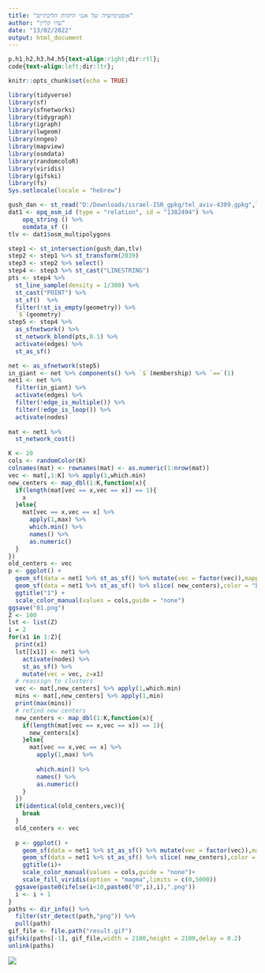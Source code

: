 ```yaml
---
title: "אופטימיזציה של אגני היקוות הליכתיים"
author: "עדו קליין"
date: "13/02/2022"
output: html_document
---
```


```css
p,h1,h2,h3,h4,h5{text-align:right;dir:rtl};
code{text-align:left;dir:ltr};
```


```r
knitr::opts_chunk$set(echo = TRUE)
```


```r
library(tidyverse)
library(sf)
library(sfnetworks)
library(tidygraph)
library(igraph)
library(lwgeom)
library(nngeo)
library(mapview)
library(osmdata)
library(randomcoloR)
library(viridis)
library(gifski)
library(fs)
Sys.setlocale(locale = "hebrew")
```

```r
gush_dan <- st_read("D:/Downloads/israel-ISR_gpkg/tel_aviv-4309.gpkg",layer = "edges")
dat1 <- opq_osm_id (type = "relation", id = "1382494") %>%
    opq_string () %>%
    osmdata_sf ()
tlv <- dat1$osm_multipolygons 
```

```r
step1 <- st_intersection(gush_dan,tlv)
step2 <- step1 %>% st_transform(2039)
step3 <- step2 %>% select()
step4 <- step3 %>% st_cast("LINESTRING")
pts <- step4 %>% 
  st_line_sample(density = 1/300) %>% 
  st_cast("POINT") %>% 
  st_sf()  %>% 
  filter(!st_is_empty(geometry)) %>% 
  `$`(geometry)
step5 <- step4 %>% 
  as_sfnetwork() %>% 
  st_network_blend(pts,0.1) %>% 
  activate(edges) %>% 
  st_as_sf()
```

```r
net <- as_sfnetwork(step5)
in_giant <- net %>% components() %>% `$`(membership) %>% `==`(1)
net1 <- net %>% 
  filter(in_giant) %>% 
  activate(edges) %>% 
  filter(!edge_is_multiple()) %>% 
  filter(!edge_is_loop()) %>% 
  activate(nodes)
  
mat <- net1 %>% 
  st_network_cost()
```

```r
K <- 20
cols <- randomColor(K)
colnames(mat) <- rownames(mat) <- as.numeric(1:nrow(mat))
vec <- mat[,1:K] %>% apply(1,which.min)
new_centers <- map_dbl(1:K,function(x){
  if(length(mat[vec == x,vec == x]) == 1){
    x
  }else{
    mat[vec == x,vec == x] %>% 
      apply(1,max) %>%
      which.min() %>% 
      names() %>% 
      as.numeric()   
  }
})
old_centers <- vec
p <- ggplot() +
  geom_sf(data = net1 %>% st_as_sf() %>% mutate(vec = factor(vec)),mapping = aes(color = vec,fill = vec),stroke = 0.3,size = 2,shape = 21) +
  geom_sf(data = net1 %>% st_as_sf() %>% slice( new_centers),color = "black",size =3) +
  ggtitle("1") +
  scale_color_manual(values = cols,guide = "none")
ggsave("01.png")
Z <- 100
lst <- list(Z)
i = 2
for(x1 in 1:Z){
  print(x1)
  lst[[x1]] <- net1 %>%
    activate(nodes) %>%
    st_as_sf() %>%
    mutate(vec = vec, z=x1)
  # reassign to clusters
  vec <- mat[,new_centers] %>% apply(1,which.min)
  mins <- mat[,new_centers] %>% apply(1,min)
  print(max(mins))
  # refind new centers
  new_centers <- map_dbl(1:K,function(x){
    if(length(mat[vec == x,vec == x]) == 1){
      new_centers[x]
    }else{
      mat[vec == x,vec == x] %>% 
        apply(1,max) %>%
      
        which.min() %>% 
        names() %>% 
        as.numeric()   
    }
  })  
  if(identical(old_centers,vec)){
    break
  }
  old_centers <- vec
  
  p <- ggplot() +
    geom_sf(data = net1 %>% st_as_sf() %>% mutate(vec = factor(vec)),mapping = aes(color = vec,fill = mins),stroke = 0.3,size = 2,shape = 21) +
    geom_sf(data = net1 %>% st_as_sf() %>% slice( new_centers),color = "black",size =3) +
    ggtitle(i)+
    scale_color_manual(values = cols,guide = "none")+
    scale_fill_viridis(option = "magma",limits = c(0,5000))
  ggsave(paste0(ifelse(i<10,paste0("0",i),i),".png"))
  i <- i + 1
}
paths <- dir_info() %>% 
  filter(str_detect(path,"png")) %>% 
  pull(path)
gif_file <- file.path("result.gif")
gifski(paths[-1], gif_file,width = 2100,height = 2100,delay = 0.2)
unlink(paths)
```
![](result.gif)
